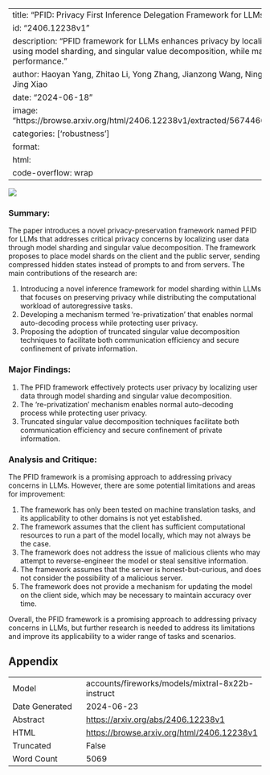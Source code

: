 
---
title: "PFID: Privacy First Inference Delegation Framework for LLMs"
id: "2406.12238v1"
description: "PFID framework for LLMs enhances privacy by localizing user data, using model sharding, and singular value decomposition, while maintaining system performance."
author: Haoyan Yang, Zhitao Li, Yong Zhang, Jianzong Wang, Ning Cheng, Ming Li, Jing Xiao
date: "2024-06-18"
image: "https://browse.arxiv.org/html/2406.12238v1/extracted/5674466/simple_graph.png"
categories: ['robustness']
format:
  html:
    code-overflow: wrap
---

![](https://browse.arxiv.org/html/2406.12238v1/extracted/5674466/simple_graph.png)

### Summary:

The paper introduces a novel privacy-preservation framework named PFID for LLMs that addresses critical privacy concerns by localizing user data through model sharding and singular value decomposition. The framework proposes to place model shards on the client and the public server, sending compressed hidden states instead of prompts to and from servers. The main contributions of the research are:

1. Introducing a novel inference framework for model sharding within LLMs that focuses on preserving privacy while distributing the computational workload of autoregressive tasks.
2. Developing a mechanism termed 're-privatization' that enables normal auto-decoding process while protecting user privacy.
3. Proposing the adoption of truncated singular value decomposition techniques to facilitate both communication efficiency and secure confinement of private information.

### Major Findings:

1. The PFID framework effectively protects user privacy by localizing user data through model sharding and singular value decomposition.
2. The 're-privatization' mechanism enables normal auto-decoding process while protecting user privacy.
3. Truncated singular value decomposition techniques facilitate both communication efficiency and secure confinement of private information.

### Analysis and Critique:

The PFID framework is a promising approach to addressing privacy concerns in LLMs. However, there are some potential limitations and areas for improvement:

1. The framework has only been tested on machine translation tasks, and its applicability to other domains is not yet established.
2. The framework assumes that the client has sufficient computational resources to run a part of the model locally, which may not always be the case.
3. The framework does not address the issue of malicious clients who may attempt to reverse-engineer the model or steal sensitive information.
4. The framework assumes that the server is honest-but-curious, and does not consider the possibility of a malicious server.
5. The framework does not provide a mechanism for updating the model on the client side, which may be necessary to maintain accuracy over time.

Overall, the PFID framework is a promising approach to addressing privacy concerns in LLMs, but further research is needed to address its limitations and improve its applicability to a wider range of tasks and scenarios.

## Appendix

|          |          |
|----------|----------|
| Model     | accounts/fireworks/models/mixtral-8x22b-instruct       |
| Date Generated     | 2024-06-23       |
| Abstract | [https://arxiv.org/abs/2406.12238v1](https://arxiv.org/abs/2406.12238v1)        |
| HTML     | [https://browse.arxiv.org/html/2406.12238v1](https://browse.arxiv.org/html/2406.12238v1)       |
| Truncated       | False       |
| Word Count       | 5069       |